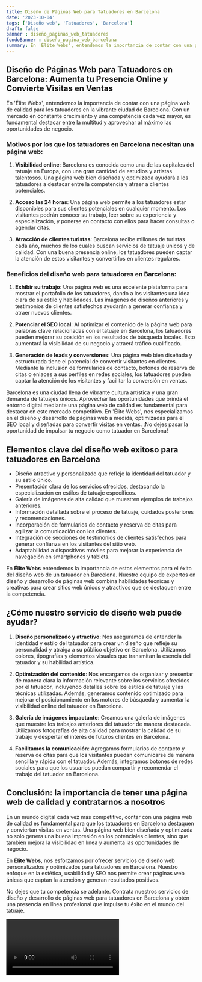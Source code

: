 ```yaml
---
title: Diseño de Páginas Web para Tatuadores en Barcelona
date: '2023-10-04'
tags: ['Diseño web', 'Tatuadores', 'Barcelona']
draft: false
banner : diseño_paginas_web_tatuadores
fondoBanner : diseño_pagina_web_barcelona
summary: En 'Élite Webs', entendemos la importancia de contar con una página web de calidad para los tatuadores en la vibrante ciudad de Barcelona. Con un mercado en constante crecimiento y una competencia cada vez mayor, es fundamental destacar entre la multitud y aprovechar al máximo las oportunidades de negocio. 
---
```


## Diseño de Páginas Web para Tatuadores en Barcelona: Aumenta tu Presencia Online y Convierte Visitas en Ventas

En 'Élite Webs', entendemos la importancia de contar con una página web de calidad para los tatuadores en la vibrante ciudad de Barcelona. Con un mercado en constante crecimiento y una competencia cada vez mayor, es fundamental destacar entre la multitud y aprovechar al máximo las oportunidades de negocio. 

### Motivos por los que los tatuadores en Barcelona necesitan una página web:

1. **Visibilidad online**: Barcelona es conocida como una de las capitales del tatuaje en Europa, con una gran cantidad de estudios y artistas talentosos. Una página web bien diseñada y optimizada ayudará a los tatuadores a destacar entre la competencia y atraer a clientes potenciales.

2. **Acceso las 24 horas**: Una página web permite a los tatuadores estar disponibles para sus clientes potenciales en cualquier momento. Los visitantes podrán conocer su trabajo, leer sobre su experiencia y especialización, y ponerse en contacto con ellos para hacer consultas o agendar citas.

3. **Atracción de clientes turistas**: Barcelona recibe millones de turistas cada año, muchos de los cuales buscan servicios de tatuaje únicos y de calidad. Con una buena presencia online, los tatuadores pueden captar la atención de estos visitantes y convertirlos en clientes regulares.

### Beneficios del diseño web para tatuadores en Barcelona:

1. **Exhibir su trabajo**: Una página web es una excelente plataforma para mostrar el portafolio de los tatuadores, dando a los visitantes una idea clara de su estilo y habilidades. Las imágenes de diseños anteriores y testimonios de clientes satisfechos ayudarán a generar confianza y atraer nuevos clientes.

2. **Potenciar el SEO local**: Al optimizar el contenido de la página web para palabras clave relacionadas con el tatuaje en Barcelona, los tatuadores pueden mejorar su posición en los resultados de búsqueda locales. Esto aumentará la visibilidad de su negocio y atraerá tráfico cualificado.

3. **Generación de leads y conversiones**: Una página web bien diseñada y estructurada tiene el potencial de convertir visitantes en clientes. Mediante la inclusión de formularios de contacto, botones de reserva de citas o enlaces a sus perfiles en redes sociales, los tatuadores pueden captar la atención de los visitantes y facilitar la conversión en ventas.

Barcelona es una ciudad llena de vibrante cultura artística y una gran demanda de tatuajes únicos. Aprovechar las oportunidades que brinda el entorno digital mediante una página web de calidad es fundamental para destacar en este mercado competitivo. En 'Élite Webs', nos especializamos en el diseño y desarrollo de páginas web a medida, optimizadas para el SEO local y diseñadas para convertir visitas en ventas. ¡No dejes pasar la oportunidad de impulsar tu negocio como tatuador en Barcelona!

<GifSeo />

<Cta />

## Elementos clave del diseño web exitoso para tatuadores en Barcelona

- Diseño atractivo y personalizado que refleje la identidad del tatuador y su estilo único.
- Presentación clara de los servicios ofrecidos, destacando la especialización en estilos de tatuaje específicos.
- Galería de imágenes de alta calidad que muestren ejemplos de trabajos anteriores.
- Información detallada sobre el proceso de tatuaje, cuidados posteriores y recomendaciones.
- Incorporación de formularios de contacto y reserva de citas para agilizar la comunicación con los clientes.
- Integración de secciones de testimonios de clientes satisfechos para generar confianza en los visitantes del sitio web.
- Adaptabilidad a dispositivos móviles para mejorar la experiencia de navegación en smartphones y tablets.

En **Élite Webs** entendemos la importancia de estos elementos para el éxito del diseño web de un tatuador en Barcelona. Nuestro equipo de expertos en diseño y desarrollo de páginas web combina habilidades técnicas y creativas para crear sitios web únicos y atractivos que se destaquen entre la competencia. 

## ¿Cómo nuestro servicio de diseño web puede ayudar?

1. **Diseño personalizado y atractivo**: Nos aseguramos de entender la identidad y estilo del tatuador para crear un diseño que refleje su personalidad y atraiga a su público objetivo en Barcelona. Utilizamos colores, tipografías y elementos visuales que transmitan la esencia del tatuador y su habilidad artística.

2. **Optimización del contenido**: Nos encargamos de organizar y presentar de manera clara la información relevante sobre los servicios ofrecidos por el tatuador, incluyendo detalles sobre los estilos de tatuaje y las técnicas utilizadas. Además, generamos contenido optimizado para mejorar el posicionamiento en los motores de búsqueda y aumentar la visibilidad online del tatuador en Barcelona.

3. **Galería de imágenes impactante**: Creamos una galería de imágenes que muestre los trabajos anteriores del tatuador de manera destacada. Utilizamos fotografías de alta calidad para mostrar la calidad de su trabajo y despertar el interés de futuros clientes en Barcelona. 

4. **Facilitamos la comunicación**: Agregamos formularios de contacto y reserva de citas para que los visitantes puedan comunicarse de manera sencilla y rápida con el tatuador. Además, integramos botones de redes sociales para que los usuarios puedan compartir y recomendar el trabajo del tatuador en Barcelona.

## Conclusión: la importancia de tener una página web de calidad y contratarnos a nosotros

En un mundo digital cada vez más competitivo, contar con una página web de calidad es fundamental para que los tatuadores en Barcelona destaquen y conviertan visitas en ventas. Una página web bien diseñada y optimizada no solo genera una buena impresión en los potenciales clientes, sino que también mejora la visibilidad en línea y aumenta las oportunidades de negocio.

En **Élite Webs**, nos esforzamos por ofrecer servicios de diseño web personalizados y optimizados para tatuadores en Barcelona. Nuestro enfoque en la estética, usabilidad y SEO nos permite crear páginas web únicas que captan la atención y generan resultados positivos.

No dejes que tu competencia se adelante. Contrata nuestros servicios de diseño y desarrollo de páginas web para tatuadores en Barcelona y obtén una presencia en línea profesional que impulse tu éxito en el mundo del tatuaje.

<Video />

<CtaBot job='Tatuadores' city='Barcelona'/>

<Gmaps query='Barcelona+españa+maps' />